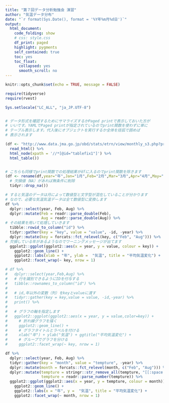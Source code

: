 ```yaml
---
title: "第７回データ分析勉強会 演習"
author: "気温データ分布"
date: "`r format(Sys.Date(), format = '%Y年%m月%d日')`"
output:
  html_document:
    code_folding: show
    # css: style.css
    df_print: paged
    highlight: pygments
    self_contained: true
    toc: yes
    toc_float:
      collapsed: yes
      smooth_scroll: no
---
```


```r
knitr::opts_chunk$set(echo = TRUE, message = FALSE)

require(tidyverse)
require(rvest)
```


```r
Sys.setlocale("LC_ALL", "ja_JP.UTF-8")


# データ形式を確認するためにサマライズするかPaged printで表示しておいた方が
# いいです。YAMLでPaged printが指定されているのでprint関数を使わずに単に
# テーブル表示します。代入後にオブジェクトを実行するか全体を括弧で囲めば
# 表示されます

(df <- "http://www.data.jma.go.jp/obd/stats/etrn/view/monthly_s3.php?prec_no=63&block_no=47770&year=&month=&day=&elm=monthly&view=a1" %>% 
  read_html() %>% 
  html_node(xpath = '//*[@id="tablefix1"]') %>%
  html_table())


# こちらも同様でprint関数での処理結果がdfに入るのでprint関数を除きます
(df <- rename(df,year="年",Jan="1月",Feb="2月",Mar="3月",Apr="4月",May="5月",Jun="6月",Jul="7月",Aug="8月",Sep="9月",Oct="10月",nov="11月",Dec="12月") %>%
  # 欠損値（NA）があれば無条件に削除
  tidyr::drop_na())

# すると気温のデータは月によって数値型と文字型が混在していることが分かります
# なので、必要な気温気温データは全て数値型に変換します
df %>% 
  dplyr::select(year, Feb, Aug) %>% 
  dplyr::mutate(Feb = readr::parse_double(Feb),
                Aug = readr::parse_double(Aug)) %>% 
# その結果を用いて処理していきます
  tibble::rowid_to_column("id") %>% 
  tidyr::gather(key = "key", value = "value", -id, -year) %>% 
  dplyr::mutate(key = forcats::fct_relevel(key, c("Feb", "Aug"))) %>% 
# 欠損している年があるようなのでワーニングメッセージが出てます
  ggplot2::ggplot(ggplot2::aes(x = year, y = value, colour = key)) + 
    ggplot2::geom_line() +
    ggplot2::labs(xlab = "年", ylab =  "気温", title = "平均気温変化") +
    ggplot2::facet_wrap(~ key, nrow = 1)

# df %>%
#   dplyr::select(year,Feb,Aug) %>%
#   # 行を識別できるようにIDを付与する
#   tibble::rownames_to_column("id") %>%
# 
#   # id,年以外の変数（列）をkeyとvalueに渡す
#   tidyr::gather(key = key,value = value, -id,-year) %>%
#   print() %>%
# 
#   # グラフの軸を指定します
#   ggplot2::ggplot(ggplot2::aes(x = year, y = value,color=key)) +
#     # 折れ線グラフを描く
#     ggplot2::geom_line() +
#     # グラフタイトルとラベルを付ける
#     xlab("年") + ylab("気温") + ggtitle("平均気温変化") +
#     # グループでグラフを分ける
#     ggplot2::facet_wrap(~ key, nrow = 1)
```

```r
df %>% 
  dplyr::select(year, Feb, Aug) %>% 
  tidyr::gather(key = "month", value = "tempture", -year) %>% 
  dplyr::mutate(month = forcats::fct_relevel(month, c("Feb", "Aug"))) %>% 
  dplyr::mutate(tempture = stringr::str_remove_all(tempture, "[[:space:])]"),
                tempture = readr::parse_number(tempture)) %>% 
  ggplot2::ggplot(ggplot2::aes(x = year, y = tempture, colour = month)) + 
    ggplot2::geom_line() +
    ggplot2::labs(x = "年", y =  "気温", title = "平均気温変化") +
    ggplot2::facet_wrap(~ month, nrow = 1)
```


